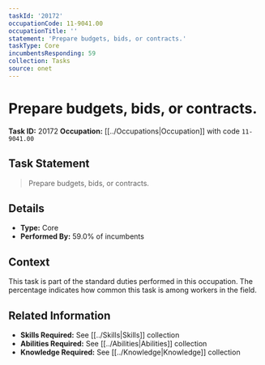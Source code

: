 ```yaml
---
taskId: '20172'
occupationCode: 11-9041.00
occupationTitle: ''
statement: 'Prepare budgets, bids, or contracts.'
taskType: Core
incumbentsResponding: 59
collection: Tasks
source: onet
---
```

# Prepare budgets, bids, or contracts.

**Task ID:** 20172
**Occupation:** [[../Occupations|Occupation]] with code `11-9041.00`

## Task Statement

> Prepare budgets, bids, or contracts.

## Details

- **Type:** Core
- **Performed By:** 59.0% of incumbents

## Context

This task is part of the standard duties performed in this occupation. The percentage indicates how common this task is among workers in the field.

## Related Information

- **Skills Required:** See [[../Skills|Skills]] collection
- **Abilities Required:** See [[../Abilities|Abilities]] collection
- **Knowledge Required:** See [[../Knowledge|Knowledge]] collection
